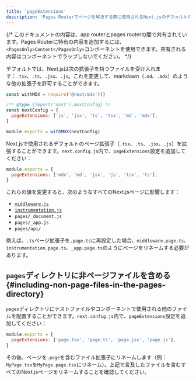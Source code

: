 ```yaml
---
title: 'pageExtensions'
description: 'Pages Routerでページを解決する際に使用されるNext.jsのデフォルトのページ拡張子を拡張します。'
---
```


{/* このドキュメントの内容は、app routerとpages routerの間で共有されています。Pages Routerに特有の内容を追加するには、`<PagesOnly>Content</PagesOnly>`コンポーネントを使用できます。共有される内容はコンポーネントでラップしないでください。 */}

<AppOnly>

デフォルトでは、Next.jsは次の拡張子を持つファイルを受け入れます：`.tsx`、`.ts`、`.jsx`、`.js`。これを変更して、markdown（`.md`、`.mdx`）のような他の拡張子を許可することができます。

```js title="next.config.js"
const withMDX = require('@next/mdx')()

/** @type {import('next').NextConfig} */
const nextConfig = {
  pageExtensions: ['js', 'jsx', 'ts', 'tsx', 'md', 'mdx'],
}

module.exports = withMDX(nextConfig)
```

</AppOnly>

<PagesOnly>

Next.jsで使用されるデフォルトのページ拡張子（`.tsx`、`.ts`、`.jsx`、`.js`）を拡張することができます。`next.config.js`内で、`pageExtensions`設定を追加してください：

```js title="next.config.js"
module.exports = {
  pageExtensions: ['mdx', 'md', 'jsx', 'js', 'tsx', 'ts'],
}
```

これらの値を変更すると、次のようなすべてのNext.jsページに影響します：

- [`middleware.js`](https://nextjs.org/docs/canary/pages/building-your-application/routing/middleware)
- [`instrumentation.js`](https://nextjs.org/docs/canary/pages/guides/instrumentation)
- `pages/_document.js`
- `pages/_app.js`
- `pages/api/`

例えば、`.ts`ページ拡張子を`.page.ts`に再設定した場合、`middleware.page.ts`、`instrumentation.page.ts`、`_app.page.ts`のようにページをリネームする必要があります。

## `pages`ディレクトリに非ページファイルを含める {#including-non-page-files-in-the-pages-directory}

`pages`ディレクトリにテストファイルやコンポーネントで使用される他のファイルを配置することができます。`next.config.js`内で、`pageExtensions`設定を追加してください：

```js title="next.config.js"
module.exports = {
  pageExtensions: ['page.tsx', 'page.ts', 'page.jsx', 'page.js'],
}
```

その後、ページを`.page`を含むファイル拡張子にリネームします（例：`MyPage.tsx`を`MyPage.page.tsx`にリネーム）。上記で言及したファイルを含むすべてのNext.jsページをリネームすることを確認してください。

</PagesOnly>
